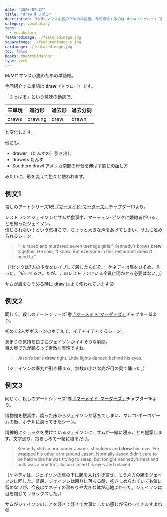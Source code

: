 ```yaml
---
date: "2020-07-27"
title: "draw 引っぱる"
description: "M/Mロマンス小説のための単語帳。今回紹介するのは draw（ドゥロー）「引っぱる」という意味の動詞です。"
category: vocabulary
tags:
  - vocabulary
featuredimage: ./featuredimage.jpg
squareimage: ./featuredimage_s.jpg
cardimage: ./featuredimage.jpg
toc: false
books: theArtOfMurder
type: verb
---
```



M/Mロマンス小説のための単語帳。

今回紹介する単語は __draw__（ドゥロー）です。

「引っぱる」という意味の動詞で、

|三単現|進行形|過去形|過去分詞|
|---|---|---|---|
|draws|drawing|drew|drawn|

と変化します。

他にも、

- drawer （たんすの）引き出し
- drawers たんす
- Southern drawl アメリカ南部の母音を伸ばす感じの話し方

みたいに、形を変えて色々と使われます。

## 例文1

殺しのアートシリーズ1巻[『マーメイド･マーダーズ』](/mm-romance/the-mermaid-murders/)チャプター10より。

レストランでジェイソンとサムが食事中、マーティン･ピンクに婚約者がいることを知ったジェイソン。  
信じられない！という気持ちで、ちょっと大きな声をあげてしまい、サムに嗜められるシーン。

<Blockquote srcName="The Mermaid Murders (The Art of Murder #1)" srcURL="https://amzn.to/3jCzevF" book>
“He raped and murdered seven teenage girls.” Kennedy’s brows <strong>drew</strong> together. He said, “I know. But everyone in this restaurant doesn’t need to.”
</Blockquote>

<p className="translation">（「ピンクは7人の少女をレイプして殺したんだぞ。」ケネディは眉をひそめ、言った。「知ってるさ。だが、このレストランにいる全員に聞かせる必要はない。」）</p>

サムが眉をひそめる時に draw はよく使われています😠

## 例文2

同じく、殺しのアートシリーズ1巻[『マーメイド･マーダーズ』](/mm-romance/the-mermaid-murders/)チャプター12より。

初めて2人がボストンのホテルで、イチャイチャするシーン。

あまりの気持ち良さにジェイソンがイキそうな瞬間。  
目の奥で光が踊るって素敵な表現ですね。

<Blockquote srcName="The Mermaid Murders (The Art of Murder #1)" srcURL="https://amzn.to/3jCzevF" book>
Jason’s balls <strong>drew</strong> tight. Little lights danced behind his eyes.
</Blockquote>

<p className="translation">（ジェイソンの睾丸が引き締まる。無数の小さな光が目の奥で踊った。）</p>

## 例文3

同じく、殺しのアートシリーズ1巻[『マーメイド･マーダーズ』](/mm-romance/the-mermaid-murders/)チャプター16より。

博物館を捜索中、腐った床からジェイソンが落ちてしまい、マルコ･ポーロゲームの後、ホテルに戻ってきたシーン。

精神的にショックを受けているジェイソンに、サムが一緒に寝ることを提案します。文字通り、抱きしめて一緒に寝るだけ。

<Blockquote srcName="The Mermaid Murders (The Art of Murder #1)" srcURL="https://amzn.to/3jCzevF" book>
Kennedy slid an arm under Jason’s shoulders and <strong>drew</strong> him over. He wrapped his other arm around Jason. Normally Jason didn’t care to be held while he was trying to sleep, but tonight Kennedy’s heat and bulk was a comfort. Jason closed his eyes and relaxed.
</Blockquote>

<p className="translation">（ケネディは、ジェイソンの肩の下に腕を入れ引き寄せ、もう片方の腕をジェイソンに回した。普段、ジェイソンは眠りに落ちる時、抱きしめられていても気に留めないが、今夜はケネディの温もりや大きな体が心地よかった。ジェイソンは目を閉じてリラックスした。）</p>

サムがジェイソンのことを好きで好きで大事にしたい感じが伝わってきますよね😊

<VocabularyFooter book="mermaidMurders" />
